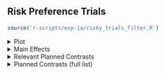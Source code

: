 ## **Risk Preference Trials**

```r
source('r-scripts/exp-1a/risky_trials_filter.R')
```

<!-- Risky Trial Plots -->

<details>
  <summary>
  Plot
  </summary>
  
<br>
  
```r
source('r-scripts/exp-1a/risky_trials_plots.R')
plt_risky_std_blks
```

Errorbars = 95% CI

</details> 

<!-- Main Effects -->

<details>
  <summary>
  Main Effects
  </summary>
  
<br>

```r
source('r-scripts/exp-1a/risky_trials_summary.R')
```

<h4> ANOVA Table </h4>

- Note: Blocks 2 and 5 were excluded from the analysis as their comparisons were deemed unnecessary.
  
```r
kable(risky_main, 'html', digits = 3) %>%
  kable_classic(full_width = T, position = "center", html_font = "Arial")
```

**Main Effect of Group:**

$\chi^2(`r df_diffs[2]`) = `r l_rats[2]`, p = `r p_vals[2]`, R^2_N = `r r_sqs[2]`, BF_{10} `r bfs[2]`$

**Main Effect of Choice Value (i.e., Extreme Outcome effect):**

$\chi^2(`r df_diffs[3]`) = `r l_rats[3]`, p `r p_vals[3]`, R^2_N = `r r_sqs[3]`, BF_{10} `r bfs[3]`$

**Main Effect of Block:**

$\chi^2(`r df_diffs[4]`) = `r l_rats[4]`, p = `r p_vals[4]`, R^2_N = `r r_sqs[4]`, BF_{10} `r bfs[4]`$

**Interaction: Group $\times$ Value:**

$\chi^2(`r df_diffs[5]`) = `r l_rats[5]`, p = `r p_vals[5]`, R^2_N = `r r_sqs[5]`, BF_{10} `r bfs[5]`$

**Interaction: Group $\times$ Block:**

$\chi^2(`r df_diffs[6]`) = `r l_rats[6]`, p = `r p_vals[6]`, R^2_N = `r r_sqs[6]`, BF_{10} `r bfs[6]`$

**Interaction: Value $\times$ Block:**

$\chi^2(`r df_diffs[7]`) = `r l_rats[7]`, p `r p_vals[7]`, R^2_N = `r r_sqs[7]`, BF_{10} = `r bfs[7]`$

**Interaction: Group $\times$ Value $\times$ Block:**

$\chi^2(`r df_diffs[8]`) = `r l_rats[8]`, p `r p_vals[8]`, R^2_N = `r r_sqs[8]`, BF_{10} `r bfs[8]`$

<br>

<h4>
Conclusion:
</h4>

There is a 3-way interaction between Group, Value, and Block.

<br>

</details> 


<!-- Relevant Planned Contrasts -->

<details>
  <summary>
  Relevant Planned Contrasts
  </summary>

<h4>
**Comparing Blocks 1 and 3:**
</h4>

Block (1 vs 3) $\times$ Group (1 vs 3) $\times$ Value (High vs Low): 

$b = `r pc_b_val[21]`, t(`r pc_t_df[21]`) = `r pc_t_stat[21]`, p `r pc_p_val[21]`, r = `r pc_r_val[21]`$

Block (1 vs 3) $\times$ Group (2 vs 3) $\times$ Value (High vs Low):

$b = `r pc_b_val[22]`, t(`r pc_t_df[22]`) = `r pc_t_stat[22]`, p `r pc_p_val[22]`, r = `r pc_r_val[22]`$

<br>

<h4>
Conclusion:
</h4>

The difference between block 1 and 3 significantly interacts with both group and value.

<br>

<h4>
**Comparing Blocks 4 and 6:**
</h4>

Block (4 vs 6) $\times$ Group (1 vs 3) $\times$ Value (High vs Low):

$b = `r pc_b_val[23]`, t(`r pc_t_df[23]`) = `r pc_t_stat[23]`, p = `r pc_p_val[23]`, r = `r pc_r_val[23]`$

Block (4 vs 6) $\times$ Group (2 vs 3) $\times$ Value (High vs Low):

$b = `r pc_b_val[24]`, t(`r pc_t_df[24]`) = `r pc_t_stat[24]`, p = `r pc_p_val[24]`, r = `r pc_r_val[24]`$

<br>

<h4>
Conclusion:
</h4>

The difference between block 4 and 6 significantly interacts with group and value, but only when comparing group 1 and 3 (effect is small). There is no difference comparing group 2 and 3.

<br>

</details> 


<!-- Planned Contrasts Full List -->

<details>
  <summary>
  Planned Contrasts (full list)
  </summary>

<br>

```r
kable(risky_pc, 'html', digits = 3) %>%
  kable_classic(full_width = T, position = "center", html_font = "Arial")
```

<br>

</details> 










